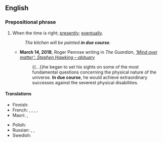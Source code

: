 ==English==

===Prepositional phrase===
{{en-PP|head=[[in]] [[due course]]}}

# When the time is right; [[presently]]; [[eventually]].
#: ''The kitchen will be painted '''in due course'''.''
#* '''March 14, 2018''', Roger Penrose writing in ''The Guardian'', ''[https://www.theguardian.com/science/2018/mar/14/stephen-hawking-obituary 'Mind over matter': Stephen Hawking – obituary]''
#*: {{...}}he began to set his sights on some of the most fundamental questions concerning the physical nature of the universe. '''In due course''', he would achieve extraordinary successes against the severest physical disabilities.

====Translations====
{{trans-top|when the time is right}}
* Finnish: {{t+|fi|aikanaan}}
* French: {{t|fr|au moment voulu}}, {{t|fr|en temps voulu}}, {{t|fr|le moment venu}}, {{t|fr|en temps utile}}, {{t+|fr|en temps et en heure}}
* Maori: {{t|mi|nāwai rā}}, {{t|mi|nāwai nāwai}}
{{trans-mid}}
* Polish: {{t|pl|we właściwym czasie}}
* Russian: {{t+|ru|в своё вре́мя}} {{qualifier|timely}}, {{t|ru|до́лжным о́бразом}} {{qualifier|properly, duly}}, {{t+|ru|своевре́менно}} {{qualifier|timely}}
* Swedish: {{t+|sv|i sinom tid}}
{{trans-bottom}}